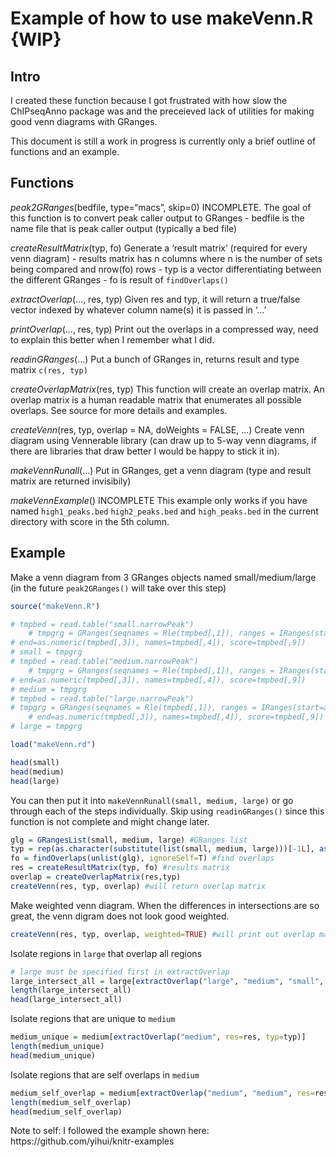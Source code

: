 # Example of how to use makeVenn.R {WIP}

## Intro

I created these function because I got frustrated with how slow the ChIPseqAnno package was and 
the preceieved lack of utilities for making good venn diagrams with GRanges. 

This document is still a work in progress is currently only a brief outline of functions and an example.

## Functions

*peak2GRanges*(bedfile, type="macs", skip=0)
INCOMPLETE. The goal of this function is to convert peak caller output to GRanges
- bedfile is the name file that is peak caller output (typically a bed file)

*createResultMatrix*(typ, fo)
Generate a 'result matrix' (required for every venn diagram)
- results matrix has n columns where n is the number of sets being compared and nrow(fo) rows
- typ is a vector differentiating between the different GRanges
- fo is result of `findOverlaps()`

*extractOverlap*(..., res, typ)
Given res and typ, it will return a true/false vector indexed by whatever column name(s) it is passed in '...'

*printOverlap*(..., res, typ)
Print out the overlaps in a compressed way, need to explain this better when I remember what I did.

*readinGRanges*(...)
Put a bunch of GRanges in, returns result and type matrix `c(res, typ)`

*createOverlapMatrix*(res, typ) 
This function will create an overlap matrix. An overlap matrix is a human readable matrix that enumerates 
all possible overlaps. See source for more details and examples.

*createVenn*(res, typ, overlap = NA, doWeights = FALSE, ...)
Create venn diagram using Vennerable library (can draw up to 5-way venn diagrams, if there are libraries that draw better
I would be happy to stick it in).

*makeVennRunall*(...)
Put in GRanges, get a venn diagram (type and result matrix are returned invisibily)

*makeVennExample*()
INCOMPLETE This example only works if you have named `high1_peaks.bed` `high2_peaks.bed` and `high_peaks.bed` 
in the current directory with score in the 5th column.

## Example

Make a venn diagram from 3 GRanges objects named small/medium/large (in the future `peak2GRanges()` will take over this step)

```r
source("makeVenn.R")

# tmpbed = read.table("small.narrowPeak")
    # tmpgrg = GRanges(seqnames = Rle(tmpbed[,1]), ranges = IRanges(start=as.numeric(tmpbed[,2]),
# end=as.numeric(tmpbed[,3]), names=tmpbed[,4]), score=tmpbed[,9])
# small = tmpgrg
# tmpbed = read.table("medium.narrowPeak")
    # tmpgrg = GRanges(seqnames = Rle(tmpbed[,1]), ranges = IRanges(start=as.numeric(tmpbed[,2]),
# end=as.numeric(tmpbed[,3]), names=tmpbed[,4]), score=tmpbed[,9])
# medium = tmpgrg
# tmpbed = read.table("large.narrowPeak")
# tmpgrg = GRanges(seqnames = Rle(tmpbed[,1]), ranges = IRanges(start=as.numeric(tmpbed[,2]),
    # end=as.numeric(tmpbed[,3]), names=tmpbed[,4]), score=tmpbed[,9])
# large = tmpgrg

load("makeVenn.rd")

head(small)
head(medium)
head(large)
```

You can then put it into `makeVennRunall(small, medium, large)` or go through each of the steps individually.
Skip using `readinGRanges()` since this function is not complete and might change later.

```r
glg = GRangesList(small, medium, large) #GRanges list
typ = rep(as.character(substitute(list(small, medium, large)))[-1L], as.numeric(lapply(glg, length)))
fo = findOverlaps(unlist(glg), ignoreSelf=T) #find overlaps
res = createResultMatrix(typ, fo) #results matrix
overlap = createOverlapMatrix(res,typ)
createVenn(res, typ, overlap) #will return overlap matrix
```

Make weighted venn diagram. When the differences in intersections are so great, the venn digram does not look good weighted.
```r
createVenn(res, typ, overlap, weighted=TRUE) #will print out overlap matrix
```

Isolate regions in `large` that overlap all regions
```r
# large must be specified first in extractOverlap
large_intersect_all = large[extractOverlap("large", "medium", "small", res=res, typ=typ)]
length(large_intersect_all)
head(large_intersect_all)
```

Isolate regions that are unique to `medium`
```r
medium_unique = medium[extractOverlap("medium", res=res, typ=typ)]
length(medium_unique)
head(medium_unique)
```

Isolate regions that are self overlaps in `medium`
```r
medium_self_overlap = medium[extractOverlap("medium", "medium", res=res, typ=typ)]
length(medium_self_overlap)
head(medium_self_overlap)
```

Note to self: I followed the example shown here: https://github.com/yihui/knitr-examples

